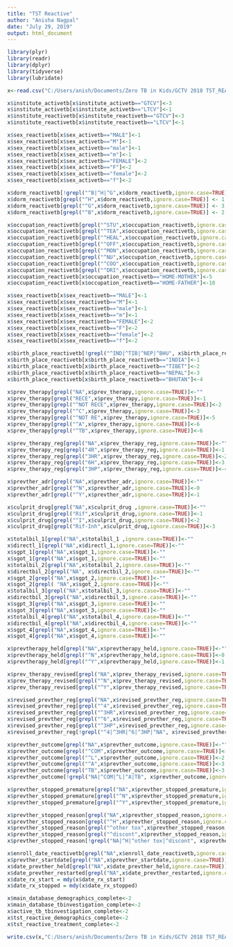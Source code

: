 ```yaml
---
title: "TST Reactive"
author: "Anisha Nagpal"
date: "July 29, 2019"
output: html_document
---
```


```r
library(plyr)
library(readr)
library(dplyr)
library(tidyverse)
library(lubridate)

x<-read.csv("C:/Users/anish/Documents/Zero TB in Kids/GCTV 2018 TST_REAC.csv", stringsAsFactors=FALSE, na.strings=TRUE)
```

```r
x$institute_activetb[x$institute_activetb=="GTCV"]<-3
x$institute_activetb[x$institute_activetb=="LTCV"]<-1
x$institute_reactivetb[x$institute_reactivetb=="GTCV"]<-3
x$institute_reactivetb[x$institute_reactivetb=="LTCV"]<-1
```


```r
x$sex_reactivetb[x$sex_activetb=="MALE"]<-1
x$sex_reactivetb[x$sex_activetb=="M"]<-1
x$sex_reactivetb[x$sex_activetb=="male"]<-1
x$sex_reactivetb[x$sex_activetb=="m"]<-1
x$sex_reactivetb[x$sex_activetb=="FEMALE"]<-2
x$sex_reactivetb[x$sex_activetb=="F"]<-2
x$sex_reactivetb[x$sex_activetb=="female"]<-2
x$sex_reactivetb[x$sex_activetb=="f"]<-2

```

```r

x$dorm_reactivetb[!grepl("^B|^H|^G",x$dorm_reactivetb,ignore.case=TRUE)] <- ""
x$dorm_reactivetb[grepl("^H",x$dorm_reactivetb,ignore.case=TRUE)] <- 1
x$dorm_reactivetb[grepl("^G",x$dorm_reactivetb,ignore.case=TRUE)] <- 3
x$dorm_reactivetb[grepl("^B",x$dorm_reactivetb,ignore.case=TRUE)] <- 2
```

```r
x$occupation_reactivetb[grepl("^STU",x$occupation_reactivetb,ignore.case=TRUE)] <- 1
x$occupation_reactivetb[grepl("^TEA",x$occupation_reactivetb,ignore.case=TRUE)] <- 2
x$occupation_reactivetb[grepl("^HEAL",x$occupation_reactivetb,ignore.case=TRUE)] <- 3
x$occupation_reactivetb[grepl("^OFF",x$occupation_reactivetb,ignore.case=TRUE)] <- 4
x$occupation_reactivetb[grepl("^MON",x$occupation_reactivetb,ignore.case=TRUE)] <- 6
x$occupation_reactivetb[grepl("^NU",x$occupation_reactivetb,ignore.case=TRUE)] <- 7
x$occupation_reactivetb[grepl("^COO",x$occupation_reactivetb,ignore.case=TRUE)] <- 8
x$occupation_reactivetb[grepl("^DRI",x$occupation_reactivetb,ignore.case=TRUE)] <- 9
x$occupation_reactivetb[x$occupation_reactivetb=="HOME-MOTHER"]<-5
x$occupation_reactivetb[x$occupation_reactivetb=="HOME-FATHER"]<-10
```


```r
x$sex_reactivetb[x$sex_reactivetb=="MALE"]<-1
x$sex_reactivetb[x$sex_reactivetb=="M"]<-1
x$sex_reactivetb[x$sex_reactivetb=="male"]<-1
x$sex_reactivetb[x$sex_reactivetb=="m"]<-1
x$sex_reactivetb[x$sex_reactivetb=="FEMALE"]<-2
x$sex_reactivetb[x$sex_reactivetb=="F"]<-2
x$sex_reactivetb[x$sex_reactivetb=="female"]<-2
x$sex_reactivetb[x$sex_reactivetb=="f"]<-2

```

```r
x$birth_place_reactivetb[!grepl("^IND|^TIB|^NEP|^BHU", x$birth_place_reactivetb,ignore.case=TRUE)] <- 5
x$birth_place_reactivetb[x$birth_place_reactivetb=="INDIA"]<-1
x$birth_place_reactivetb[x$birth_place_reactivetb=="TIBET"]<-2
x$birth_place_reactivetb[x$birth_place_reactivetb=="NEPAL"]<-3
x$birth_place_reactivetb[x$birth_place_reactivetb=="BHUTAN"]<-4
```

```r
x$prev_therapy[grepl("NA",x$prev_therapy,ignore.case=TRUE)]<-""
x$prev_therapy[grepl("RECE",x$prev_therapy,ignore.case=TRUE)]<-1
x$prev_therapy[grepl("^NOT RECE",x$prev_therapy,ignore.case=TRUE)]<-2
x$prev_therapy[grepl("^C",x$prev_therapy,ignore.case=TRUE)]<-3
x$prev_therapy[grepl("^NOT RE",x$prev_therapy,ignore.case=TRUE)]<-5
x$prev_therapy[grepl("^A",x$prev_therapy,ignore.case=TRUE)]<-6
x$prev_therapy[grepl("^TB",x$prev_therapy,ignore.case=TRUE)]<-6

x$prev_therapy_reg[grepl("NA",x$prev_therapy_reg,ignore.case=TRUE)]<-""
x$prev_therapy_reg[grepl("4R",x$prev_therapy_reg,ignore.case=TRUE)]<-1
x$prev_therapy_reg[grepl("3HR",x$prev_therapy_reg,ignore.case=TRUE)]<-2
x$prev_therapy_reg[grepl("6H",x$prev_therapy_reg,ignore.case=TRUE)]<-3
x$prev_therapy_reg[grepl("3HP",x$prev_therapy_reg,ignore.case=TRUE)]<-4

x$prevther_adr[grepl("NA",x$prevther_adr,ignore.case=TRUE)]<-""
x$prevther_adr[grepl("^N",x$prevther_adr,ignore.case=TRUE)]<-0
x$prevther_adr[grepl("^Y",x$prevther_adr,ignore.case=TRUE)]<-1

x$culprit_drug[grepl("NA",x$culprit_drug ,ignore.case=TRUE)]<-""
x$culprit_drug[grepl("Rif",x$culprit_drug,ignore.case=TRUE)]<-1
x$culprit_drug[grepl("^I",x$culprit_drug,ignore.case=TRUE)]<-2
x$culprit_drug[grepl("Rif-Inh",x$culprit_drug,ignore.case=TRUE)]<-3

x$totalbil_1[grepl("NA",x$totalbil_1 ,ignore.case=TRUE)]<-""
x$directl_1[grepl("NA",x$directl_1,ignore.case=TRUE)]<-""
x$sgpt_1[grepl("NA",x$sgpt_1,ignore.case=TRUE)]<-""
x$sgot_1[grepl("NA",x$sgot_1,ignore.case=TRUE)]<-""
x$totalbil_2[grepl("NA",x$totalbil_2,ignore.case=TRUE)]<-""
x$directbil_2[grepl("NA", x$directbil_2,ignore.case=TRUE)]<-""
x$sgpt_2[grepl("NA",x$sgpt_2,ignore.case=TRUE)]<-""
x$sgot_2[grepl( "NA",x$sgot_2,ignore.case=TRUE)]<-""
x$totalbil_3[grepl("NA",x$totalbil_3,ignore.case=TRUE)]<-""
x$directbil_3[grepl("NA",x$directbil_3,ignore.case=TRUE)]<-""
x$sgpt_3[grepl("NA",x$sgpt_3,ignore.case=TRUE)]<-""
x$sgot_3[grepl("NA",x$sgot_3,ignore.case=TRUE)]<-""
x$totalbil_4[grepl("NA",x$totalbil_4,ignore.case=TRUE)]<-""
x$directbil_4[grepl("NA",x$directbil_4,ignore.case=TRUE)]<-""
x$sgpt_4[grepl("NA",x$sgpt_4,ignore.case=TRUE)]<-""
x$sgot_4[grepl("NA",x$sgot_4,ignore.case=TRUE)]<-""

x$prevtherapy_held[grepl("NA",x$prevtherapy_held,ignore.case=TRUE)]<-""
x$prevtherapy_held[grepl("^N",x$prevtherapy_held,ignore.case=TRUE)]<-0
x$prevtherapy_held[grepl("^Y",x$prevtherapy_held,ignore.case=TRUE)]<-1

x$prev_therapy_revised[grepl("NA",x$prev_therapy_revised,ignore.case=TRUE)]<-""
x$prev_therapy_revised[grepl("^N",x$prev_therapy_revised,ignore.case=TRUE)]<-0
x$prev_therapy_revised[grepl("^Y",x$prev_therapy_revised,ignore.case=TRUE)]<-1

x$revised_prevther_reg[grepl("NA",x$revised_prevther_reg,ignore.case=TRUE)]<-""
x$revised_prevther_reg[grepl("^4",x$revised_prevther_reg,ignore.case=TRUE)]<-1
x$revised_prevther_reg[grepl("^3HR",x$revised_prevther_reg,ignore.case=TRUE)]<-2
x$revised_prevther_reg[grepl("^6",x$revised_prevther_reg,ignore.case=TRUE)]<-3
x$revised_prevther_reg[grepl("^3HP",x$revised_prevther_reg,ignore.case=TRUE)]<-4
x$revised_prevther_reg[!grepl("^4|^3HR|^6|^3HP|^NA", x$revised_prevther_reg,ignore.case=TRUE)]<- ""

x$prevther_outcome[grepl("NA",x$prevther_outcome,ignore.case=TRUE)]<-""
x$prevther_outcome[grepl("^COM",x$prevther_outcome,ignore.case=TRUE)]<-1
x$prevther_outcome[grepl("^L",x$prevther_outcome,ignore.case=TRUE)]<-2
x$prevther_outcome[grepl("^A",x$prevther_outcome,ignore.case=TRUE)]<-3
x$prevther_outcome[grepl("TB",x$prevther_outcome,ignore.case=TRUE)]<-3
x$prevther_outcome[!grepl("NA|^COM|^L|^A|TB", x$prevther_outcome,ignore.case=TRUE)]<- 4

x$prevther_stopped_premature[grepl("NA",x$prevther_stopped_premature,ignore.case=TRUE)]<-""
x$prevther_stopped_premature[grepl("^N",x$prevther_stopped_premature,ignore.case=TRUE)]<-0
x$prevther_stopped_premature[grepl("^Y",x$prevther_stopped_premature,ignore.case=TRUE)]<-1

x$prevther_stopped_reason[grepl("NA",x$prevther_stopped_reason,ignore.case=TRUE)]<-""
x$prevther_stopped_reason[grepl("^H",x$prevther_stopped_reason,ignore.case=TRUE)]<- 1
x$prevther_stopped_reason[grepl("^other tox",x$prevther_stopped_reason,ignore.case=TRUE)]<- 2
x$prevther_stopped_reason[grepl("^discont",x$prevther_stopped_reason,ignore.case=TRUE)]<- 3
x$prevther_stopped_reason[!grepl("NA|^H|^other tox|^discont", x$prevther_stopped_reason,ignore.case=TRUE)]<- 4


```

```r
x$enroll_date_reactivetb[grepl("NA",x$enroll_date_reactivetb,ignore.case=TRUE)]<-""
x$prevther_startdate[grepl("NA",x$prevther_startdate,ignore.case=TRUE)]<-""
x$date_prevther_held[grepl("NA",x$date_prevther_held,ignore.case=TRUE)]<-""
x$date_prevther_restarted[grepl("NA",x$date_prevther_restarted,ignore.case=TRUE)]<-""
x$date_rx_start = mdy(x$date_rx_start)
x$date_rx_stopped = mdy(x$date_rx_stopped)
```

```r
x$main_database_demographics_complete<-2
x$main_database_tbinvestigation_complete<-2
x$active_tb_tbinvestigation_complete<-2
x$tst_reactive_demographics_complete<-2
x$tst_reactive_treatment_complete<-2
```

```r
write.csv(x,"C:/Users/anish/Documents/Zero TB in Kids/GCTV 2018 TST_REACTIVE_clean.csv", na="")


```
